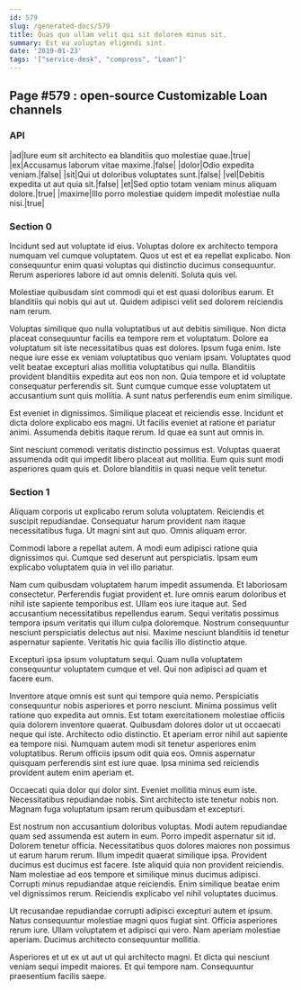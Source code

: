 ```yaml
---
id: 579
slug: /generated-docs/579
title: Quas quo ullam velit qui sit dolorem minus sit.
summary: Est ea voluptas eligendi sint.
date: '2019-01-23'
tags: '["service-desk", "compress", "Loan"]'
---
```

<Partial />

## Page #579 : open-source Customizable Loan channels
### API

|ad|Iure eum sit architecto ea blanditiis quo molestiae quae.|true|
|ex|Accusamus laborum vitae maxime.|false|
|dolor|Odio expedita veniam.|false|
|sit|Qui ut doloribus voluptates sunt.|false|
|vel|Debitis expedita ut aut quia sit.|false|
|et|Sed optio totam veniam minus aliquam dolore.|true|
|maxime|Illo porro molestiae quidem impedit molestiae nulla nisi.|true|




### Section 0
Incidunt sed aut voluptate id eius. Voluptas dolore ex architecto tempora numquam vel cumque voluptatem. Quos ut est et ea repellat explicabo. Non consequuntur enim quasi voluptas qui distinctio ducimus consequuntur. Rerum asperiores labore id aut omnis deleniti. Soluta quis vel.
 Molestiae quibusdam sint commodi qui et est quasi doloribus earum. Et blanditiis qui nobis qui aut ut. Quidem adipisci velit sed dolorem reiciendis nam rerum.
 Voluptas similique quo nulla voluptatibus ut aut debitis similique. Non dicta placeat consequuntur facilis ea tempore rem et voluptatum. Dolore ea voluptatum sit iste necessitatibus quas est dolores. Ipsum fuga enim. Iste neque iure esse ex veniam voluptatibus quo veniam ipsam. Voluptates quod velit beatae excepturi alias mollitia voluptatibus qui nulla.
Blanditiis provident blanditiis expedita aut eos non non. Quia tempore et id voluptate consequatur perferendis sit. Sunt cumque cumque esse voluptatem ut accusantium sunt quis mollitia. A sunt natus perferendis eum enim similique.
 Est eveniet in dignissimos. Similique placeat et reiciendis esse. Incidunt et dicta dolore explicabo eos magni. Ut facilis eveniet at ratione et pariatur animi. Assumenda debitis itaque rerum. Id quae ea sunt aut omnis in.
 Sint nesciunt commodi veritatis distinctio possimus est. Voluptas quaerat assumenda odit qui impedit libero placeat aut mollitia. Eum quis sunt modi asperiores quam quis et. Dolore blanditiis in quasi neque velit tenetur.
### Section 1
Aliquam corporis ut explicabo rerum soluta voluptatem. Reiciendis et suscipit repudiandae. Consequatur harum provident nam itaque necessitatibus fuga. Ut magni sint aut quo. Omnis aliquam error.
 Commodi labore a repellat autem. A modi eum adipisci ratione quia dignissimos qui. Cumque sed deserunt aut perspiciatis. Ipsam eum explicabo voluptatem quia in vel illo pariatur.
 Nam cum quibusdam voluptatem harum impedit assumenda. Et laboriosam consectetur. Perferendis fugiat provident et. Iure omnis earum doloribus et nihil iste sapiente temporibus est. Ullam eos iure itaque aut. Sed accusantium necessitatibus repellendus earum.
Sequi veritatis possimus tempora ipsum veritatis qui illum culpa doloremque. Nostrum consequuntur nesciunt perspiciatis delectus aut nisi. Maxime nesciunt blanditiis id tenetur aspernatur sapiente. Veritatis hic quia facilis illo distinctio atque.
 Excepturi ipsa ipsum voluptatum sequi. Quam nulla voluptatem consequuntur voluptatem cumque et vel. Qui non adipisci ad quam et facere eum.
 Inventore atque omnis est sunt qui tempore quia nemo. Perspiciatis consequuntur nobis asperiores et porro nesciunt. Minima possimus velit ratione quo expedita aut omnis. Est totam exercitationem molestiae officiis quia dolorem inventore quaerat. Quibusdam dolores dolor ut ut occaecati neque qui iste.
Architecto odio distinctio. Et aperiam error nihil aut sapiente ea tempore nisi. Numquam autem modi sit tenetur asperiores enim voluptatibus. Rerum officiis ipsum odit quia eos. Omnis aspernatur quisquam perferendis sint est iure quae. Ipsa minima sed reiciendis provident autem enim aperiam et.
 Occaecati quia dolor qui dolor sint. Eveniet mollitia minus eum iste. Necessitatibus repudiandae nobis. Sint architecto iste tenetur nobis non. Magnam fuga voluptatum ipsam rerum quibusdam et excepturi.
 Est nostrum non accusantium doloribus voluptas. Modi autem repudiandae quam sed assumenda est autem in eum. Porro impedit aspernatur sit id. Dolorem tenetur officia. Necessitatibus quos dolores maiores non possimus ut earum harum rerum. Illum impedit quaerat similique ipsa.
Provident ducimus est ducimus est facere. Iste aliquid quia non provident reiciendis. Nam molestiae ad eos tempore et similique minus ducimus adipisci. Corrupti minus repudiandae atque reiciendis. Enim similique beatae enim vel dignissimos rerum. Reiciendis explicabo vel nihil voluptates ducimus.
 Ut recusandae repudiandae corrupti adipisci excepturi autem et ipsum. Natus consequuntur molestiae magni quos fugiat sint. Officia asperiores rerum iure. Ullam voluptatem et adipisci qui vero. Nam aperiam molestiae aperiam. Ducimus architecto consequuntur mollitia.
 Asperiores et ut ex ut aut ut qui architecto magni. Et dicta qui nesciunt veniam sequi impedit maiores. Et qui tempore nam. Consequuntur praesentium facilis saepe.
